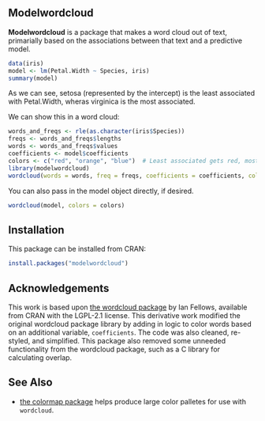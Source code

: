 ## Modelwordcloud

**Modelwordcloud** is a package that makes a word cloud out of text, primarially based on the associations between that text and a predictive model.

```R
data(iris)
model <- lm(Petal.Width ~ Species, iris)
summary(model)
```

As we can see, setosa (represented by the intercept) is the least associated with Petal.Width, wheras virginica is the most associated.

We can show this in a word cloud:

```R
words_and_freqs <- rle(as.character(iris$Species))
freqs <- words_and_freqs$lengths
words <- words_and_freqs$values
coefficients <- model$coefficients
colors <- c("red", "orange", "blue")  # Least associated gets red, most associated gets blue.
library(modelwordcloud)
wordcloud(words = words, freq = freqs, coefficients = coefficients, colors = colors)
```

You can also pass in the model object directly, if desired.

```R
wordcloud(model, colors = colors)
```


## Installation

This package can be installed from CRAN:

```R
install.packages("modelwordcloud")
```


## Acknowledgements

This work is based upon [the wordcloud package](https://cran.r-project.org/web/packages/wordcloud/index.html) by Ian Fellows, available from CRAN with the LGPL-2.1 license. This derivative work modified the original wordcloud package library by adding in logic to color words based on an additional variable, `coefficients`. The code was also cleaned, re-styled, and simplified. This package also removed some unneeded functionality from the wordcloud package, such as a C library for calculating overlap.


## See Also

* [the colormap package](https://github.com/bhaskarvk/colormap) helps produce large color palletes for use with `wordcloud`.

